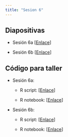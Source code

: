 ```yaml
---
title: "Sesion 6"
---
```


## Diapositivas

- Sesión 6a [[Enlace](../Sesiones/Sesion-6/Sesion-6a.html)]

- Sesión 6b [[Enlace](../Sesiones/Sesion-6/Sesion-6b.html)]


## Código para taller

- Sesión 6a:

    + R script: [[Enlace](../Sesiones/Sesion-6/Code/Sesion6a.r)]
    
    + R notebook: [[Enlace](../Sesiones/Sesion-6/Code/Sesion6a.Rmd)]

- Sesión 6b:

    + R script: [[Enlace](../Sesiones/Sesion-6/Code/Sesion6a.r)]
    
    + R notebook: [[Enlace](../Sesiones/Sesion-6/Code/Sesion6b.Rmd)]